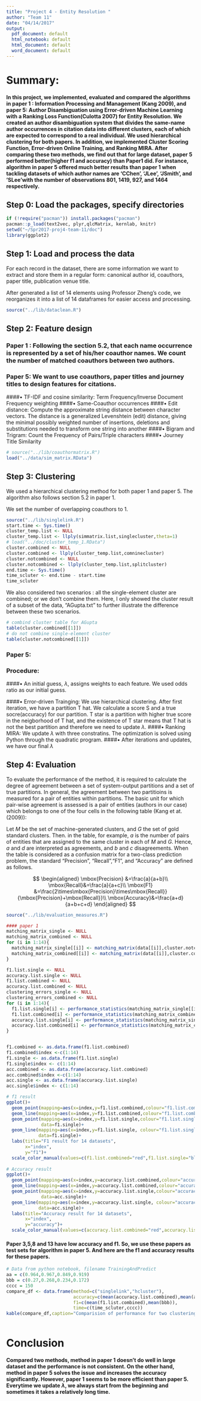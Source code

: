 ```yaml
---
title: "Project 4 - Entity Resolution "
author: "Team 11"
date: "04/14/2017"
output:
  pdf_document: default
  html_notebook: default
  html_document: default
  word_document: default
---
```


# Summary:
#### In this project, we implemented, evaluated and compared the algorithms in paper 1 : Information Processing and Management (Kang 2009), and paper 5: Author Disambiguation using Error-driven Machine Learning with a Ranking Loss Function(Culotta 2007) for Entity Resolution. We created an author disambiguation system that divides the same-name author occurrences in citation data into different clusters, each of which are expected to correspond to a real individual. We used hierarchical clustering for both papers. In addition, we implemented Cluster Scoring Function, Error-driven Online Training, and Ranking MIRA. After comparing these two methods, we find out that for large dataset, paper 5 performed better(higher f1 and accuracy) than Paper1 did. For instance, algorithm in paper 5 offered much better results than paper 1 when tackling datasets of which author names are 'CChen', 'JLee', 'JSmith', and 'SLee'with the number of observations 801, 1419, 927, and 1464 respectively.

## Step 0: Load the packages, specify directories

```r
if (!require("pacman")) install.packages("pacman")
pacman::p_load(text2vec, plyr,qlcMatrix, kernlab, knitr)
setwd("~/Spr2017-proj4-team-11/doc")
library(ggplot2)
```

## Step 1: Load and process the data

For each record in the dataset, there are some information we want to extract and store them in a regular form: canonical author id, coauthors, paper title, publication venue title. 

After generated a list of 14 elements using Professor Zheng's code, we reorganizes it into a list of 14 dataframes for easier access and processing.
```r
source("../lib/dataclean.R")
```

## Step 2: Feature design

### Paper 1 : Following the section 5.2, that each name occurrence is represented by a set of his/her coauthor names. We count the number of matched coauthors between two authors. 

### Paper 5: We want to use coauthors, paper titles and journey titles to design features for citations.
####•	TF-IDF and cosine similarity: Term Frequency/Inverse Document Frequency weighting
####•	Same-Coauthor occurrences
####•	Edit distance: Compute the approximate string distance between character vectors. The distance is a generalized Levenshtein (edit) distance, giving the minimal possibly weighted number of insertions, deletions and substitutions needed to transform one string into another
####• Bigram and Trigram: Count the Frequency of Pairs/Triple characters
####•	Journey Title Similarity 
	

```r
# source("../lib/coauthormatrix.R")
load("../data/sim_matrix.RData")
```

## Step 3: Clustering

We used a hierarchical clustering method for both paper 1 and paper 5.
The algorithm also follows section 5.2 in paper 1. 

\includegraphics[width=450pt]{algorithm2.png}

We set the number of overlapping coauthors to 1.
```r
source("../lib/singlelink.R")
start.time <- Sys.time()
cluster_temp.list <- NULL
cluster_temp.list <- llply(simmatrix.list,singlecluster,theta=1)
# load("../doc/cluster_temp_1.RData")
cluster.combined <- NULL
cluster.combined <- llply(cluster_temp.list,comninecluster)
cluster.notcombined <- NULL
cluster.notcombined <- llply(cluster_temp.list,splitcluster)
end.time <- Sys.time()
time_scluter <- end.time - start.time
time_scluter
```


We also considered two scenarios : all the single-element cluster are combined; or we don't combine them. Here, I only showed the cluster result of a subset of the data, "AGupta.txt" to further illustrate the difference between these two scenarios. 
```r
# combind cluster table for AGupta
table(cluster.combined[[1]])
# do not combine single-element cluster 
table(cluster.notcombined[[1]])
```


### Paper 5: 
### Procedure: 
####•	An initial guess, $\lambda$, assigns weights to each feature. We used odds ratio as our initial guess. 

\includegraphics[width=450pt]{odds_ratio.png}

####•	Error-driven Trainging: We use hierarchical clustering. After first iteration, we have a partition T hat. We calculate a score S and a true socre(accuracy) for our partition. T star is a partition with higher true score in the neigborhood of T hat, and the existence of T star means that T hat is not the best partition and therefore we need to update $\lambda$. 
####• Ranking MIRA: We update $\lambda$ with three constratins. The optimization is solved using Python through the quadratic program. 
####• After iterations and updates, we have our final $\lambda$ 



## Step 4: Evaluation

To evaluate the performance of the method, it is required to calculate the degree of agreement between a set of system-output partitions and a set of true partitions. In general, the agreement between two partitioins is measured for a pair of entities within partitions. The basic unit for which pair-wise agreement is assessed is a pair of entities (authors in our case) which belongs to one of the four cells in the following table (Kang et at.(2009)):

\includegraphics[width=500pt]{matching_matrix.png}

Let $M$ be the set of machine-generated clusters, and $G$ the set of gold standard clusters. Then. in the table, for example, $a$ is the number of pairs of entities that are assigned to the same cluster in each of $M$ and $G$. Hence, $a$ and $d$ are interpreted as agreements, and $b$ and $c$ disagreements. When the table is considered as a confusion matrix for a two-class prediction problem, the standard "Precision", "Recall","F1", and "Accuracy" are defined as follows.

$$
\begin{aligned}
\mbox{Precision} &=\frac{a}{a+b}\\
\mbox{Recall}&=\frac{a}{a+c}\\
\mbox{F1} &=\frac{2\times\mbox{Precision}\times\mbox{Recall}}{\mbox{Precision}+\mbox{Recall}}\\
\mbox{Accuracy}&=\frac{a+d}{a+b+c+d}
\end{aligned}
$$

```r
source("../lib/evaluation_measures.R")

#### paper 1 
matching_matrix_single <- NULL
matching_matrix_combined <- NULL
for (i in 1:14){
  matching_matrix_single[[i]] <- matching_matrix(data[[i]],cluster.notcombined[[i]])
  matching_matrix_combined[[i]] <- matching_matrix(data[[i]],cluster.combined[[i]])
}

f1.list.single <- NULL
accuracy.list.single <- NULL
f1.list.combined <- NULL
accuracy.list.combined <- NULL
clustering_errors_single <- NULL
clustering_errors_combined <- NULL
for (i in 1:14){
  f1.list.single[i] <- performance_statistics(matching_matrix_single[[i]])$f1
  f1.list.combined[i] <- performance_statistics(matching_matrix_combined[[i]])$f1
  accuracy.list.single[i] <- performance_statistics(matching_matrix_single[[i]])$accuracy
  accuracy.list.combined[i] <- performance_statistics(matching_matrix_combined[[i]])$accuracy
}


f1.combined <- as.data.frame(f1.list.combined)
f1.combined$index <-c(1:14)
f1.single <- as.data.frame(f1.list.single)
f1.single$index <- c(1:14)
acc.combined <- as.data.frame(accuracy.list.combined)
acc.combined$index <-c(1:14)
acc.single <- as.data.frame(accuracy.list.single)
acc.single$index <- c(1:14)

# f1 result
ggplot()+
  geom_point(mapping=aes(x=index,y=f1.list.combined,colour="f1.list.combined"), data=f1.combined)+ 
  geom_line(mapping=aes(x=index,y=f1.list.combined,colour="f1.list.combined"), data=f1.combined)+
  geom_point(mapping=aes(x=index,y=f1.list.single,colour="f1.list.single"),
             data=f1.single)+
  geom_line(mapping=aes(x=index,y=f1.list.single, colour="f1.list.single"),
            data=f1.single)+
  labs(title="F1 result for 14 datasets",
       x="index",
       y="f1")+
  scale_color_manual(values=c(f1.list.combined="red",f1.list.single="blue"))
  
# Accuracy result 
ggplot()+
  geom_point(mapping=aes(x=index,y=accuracy.list.combined,colour="accuracy.list.combined"), data=acc.combined)+ 
  geom_line(mapping=aes(x=index,y=accuracy.list.combined,colour="accuracy.list.combined"), data=acc.combined)+
  geom_point(mapping=aes(x=index,y=accuracy.list.single,colour="accuracy.list.single"),
             data=acc.single)+
  geom_line(mapping=aes(x=index,y=accuracy.list.single, colour="accuracy.list.single"),
            data=acc.single)+
  labs(title="Accuracy result for 14 datasets",
       x="index",
       y="accuracy")+
  scale_color_manual(values=c(accuracy.list.combined="red",accuracy.list.single="blue"))

```

#### Paper 3,5,8 and 13 have low accuracy and f1. So, we use these papers as test sets for algorithm in paper 5. And here are the f1 and accuracy results for these papers. 

\includegraphics[width=270pt]{3acc.png}
\includegraphics[width=270pt]{3f1.png}
\includegraphics[width=270pt]{5acc.png}
\includegraphics[width=270pt]{5f1.png}
\includegraphics[width=270pt]{8acc.png}
\includegraphics[width=270pt]{8f1.png}
\includegraphics[width=270pt]{13acc.png}
\includegraphics[width=270pt]{13f1.png}

```r
# Data from python notebook, filename TrainingAndPredict
aa = c(0.964,0.967,0.849,0.919)
bbb = c(0.27,0.268,0.234,0.172)
cccc = 150
compare_df <- data.frame(method=c("singlelink","hcluster"),
                         accuracy=c(mean(accuracy.list.combined),mean(aa)),
                         f1=c(mean(f1.list.combined),mean(bbb)),
                         time=c(time_scluter,cccc))
kable(compare_df,caption="Comparision of performance for two clustering methods", digits=2)
                         
```

# Conclusion 
#### Compared two methods, method in paper 1 doesn't do well in large dataset and the performance is not consistent. On the other hand, method in paper 5 solves the issue and increases the accuracy significantly. However, paper 1 seems to be more efficient than paper 5. Everytime we update $\lambda$, we always start from the beginning and sometimes it takes a relatively long time.  


